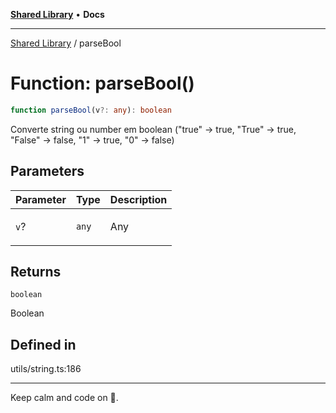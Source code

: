 
<Meta title="Libs/Shared/functions/parseBool" />



[**Shared Library**](/?path=/docs/libs-shared-overview--page) • **Docs**

***

[Shared Library](/?path=/docs/libs-shared-overview--page) / parseBool

# Function: parseBool()

```ts
function parseBool(v?: any): boolean
```

Converte string ou number em boolean ("true" -> true, "True" -> true, "False" -> false, "1" -> true, "0" -> false)

## Parameters

<table>
<thead>
<tr>
<th>Parameter</th>
<th>Type</th>
<th>Description</th>
</tr>
</thead>
<tbody>
<tr>
<td>

`v`?

</td>
<td>

`any`

</td>
<td>

Any

</td>
</tr>
</tbody>
</table>

## Returns

`boolean`

Boolean

## Defined in

utils/string.ts:186


***

Keep calm and code on 🤘.